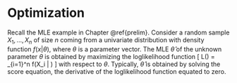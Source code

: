 # Optimization {#optim}

Recall the MLE example in Chapter \@ref{prelim}.
Consider a random sample $X_1, \ldots, X_n$ of size $n$ coming from a
univariate distribution with density function $f(x| \theta)$, where
$\theta$ is a parameter vector. The MLE $\hat\theta$ of the unknown
parameter $\theta$ is obtained by maximizing the loglikelihood
function
\[
L(\theta) = \sum_{i=1}^n \log f(X_i | \theta)
\]
with respect to $\theta$.
Typically, $\hat\theta$ is obtained by solving the score equation, the
derivative of the loglikelihood function equated to zero.

